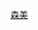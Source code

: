 {{Userbox
|border-c=#444499
|id=[[File:SammyLeung2007.jpg|60px]]
|id-c=white
|info-c=white
|info-fc=#2f2f6f
|info-s=10
|info=這個用戶喜歡'''[[森美]]'''。
}}
<noinclude>[[Category:藝人用戶框模板|森美]]</noinclude>